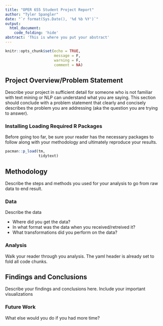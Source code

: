 ```yaml
---
title: "OPER 655 Student Project Report"
author: "Tyler Spangler"
date: "`r format(Sys.Date(), '%d %b %Y')`"
output: 
  html_document:
    code_folding: 'hide'
abstract: 'This is where you put your abstract'
---
```


```r
knitr::opts_chunk$set(echo = TRUE,
                      message = F,
                      warning = F, 
                      comment = NA)
```

## Project Overview/Problem Statement 

Describe your project in sufficient detail for someone who is not familiar with text mining or NLP can understand what you are saying. This section should conclude with a problem statement that clearly and concisely describes the problem you are addressing (aka the question you are trying to answer). 

### Installing Loading Required R Packages

Before going too far, be sure your reader has the necessary packages to follow along with your methodology and ultimately reproduce your results.

```r
pacman::p_load(tm,
               tidytext)
```

## Methodology 

Describe the steps and methods you used for your analysis to go from raw data to end result.

### Data 

Describe the data

- Where did you get the data?
- In what format was the data when you received/retreived it?
- What transformations did you perform on the data?

### Analysis

Walk your reader through you analysis.  The yaml header is already set to fold all code chunks. 

## Findings and Conclusions 

Describe your findings and conclusions here.  Include your important visualizations

### Future Work

What else would you do if you had more time?

